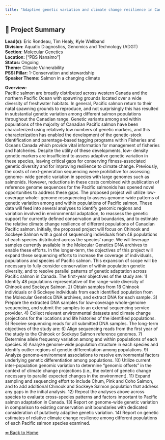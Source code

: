 ```yaml
---
title: "Adaptive genetic variation and climate change resilience in Canadian Pacific salmon"
---
```


## 🧬 Project Summary

**Lead(s):** Eric Rondeau, Tim Healy, Kyle Wellband  
**Division:** Aquatic Diagnostics, Genomics and Technology (ADGT)  
**Section:** Molecular Genetics  
**Location:** ["PBS Nanaimo"]  
**Status:** Ongoing  
**Theme:** Climate Vulnerability  
**PSSI Pillar:** 1-Conservation and stewardship  
**Speaker Theme:** Salmon in a changing climate  

**Overview:**  
Pacific salmon are broadly distributed across western Canada and the northern
Pacific Ocean with spawning grounds located over a wide diversity of
freshwater habitats. In general, Pacific salmon return to their natal spawning
grounds to reproduce, and not surprisingly this has resulted in substantial
genetic variation among different salmon populations throughout the Canadian
range. Genetic variants among and within populations of the majority of
Canadian Pacific salmon have been characterized using relatively low numbers
of genetic markers, and this characterization has enabled the development of
the genetic-stock identification and parentage-based tagging programs within
Fisheries and Oceans Canada which provide vital information for management of
fisheries and hatcheries. Despite the utility of these developments, low-
density genetic markers are insufficient to assess adaptive genetic variation
in these species, leaving critical gaps for conserving fitness-associated
genetic diversity and for improving resilience to climate change. Previously,
the costs of next-generation sequencing were prohibitive for assessing genome-
wide genetic variation in species with large genomes such as salmonids.
However, reductions in these costs combined with publication of reference
genome sequences for the Pacific salmonids has opened novel opportunities to
address these gaps. The proposed project will utilize low-coverage whole-
genome resequencing to assess genome-wide patterns of genetic variation among
and within populations of Pacific salmon. These data will feed into several
analyses to identify genomic regions and variation involved in environmental
adaptation, to reassess the genetic support for currently defined conservation
unit boundaries, and to estimate the relative climate change resilience of
different populations of Canadian Pacific salmon. Initially, the proposed
project will focus on Chinook and Sockeye Salmon with a goal of sequencing
individuals from 48 populations of each species distributed across the
species’ range. We will leverage samples currently available in the Molecular
Genetics DNA archives to enable these efforts. In the longer-term, the
objectives of this project will expand these sequencing efforts to increase
the coverage of individuals, populations and species of Pacific salmon. This
expansion of scope will be necessary to fully consider conservation of within
population genetic diversity, and to resolve parallel patterns of genetic
adaptation across Pacific salmon in Canada. The first-year objectives of the
study are: 1) Identify 48 populations representative of the range-wide
diversity of Chinook and Sockeye Salmon. 2) Obtain samples from 18 Chinook
individuals or 8 Sockeye individuals from each identified population from the
Molecular Genetics DNA archives, and extract DNA for each sample. 3) Prepare
the extracted DNA samples for low-coverage whole-genome sequencing, and submit
the samples to an external sequencing service provider. 4) Collect relevant
environmental datasets and climate change projections for the locations and
life histories of the identified populations. 5) Receive sequencing reads for
all submitted DNA samples. The long-term objectives of the study are: 6) Align
sequencing reads from the first year of the study to the Chinook or Sockeye
Salmon reference genomes. 7) Determine allele frequency variation among and
within populations of each species. 8) Analyze genome-wide population
structure in each species and identify outlier regions of genetic
differentiation among populations. 9) Analyze genome-environment associations
to resolve environmental factors underlying genetic differentiation among
populations. 10) Utilize current inter-population genomic variation to
determine “genomic offsets” in the context of climate change projections
(i.e., the extent of genetic change necessary to parallel expected changes in
the environment). 11) Expand sampling and sequencing effort to include Chum,
Pink and Coho Salmon, and to add additional Chinook and Sockeye Salmon
population that address any gaps in the initial analysis. 12) Repeat the
analyses above across species to evaluate cross-species patterns and factors
important to Pacific salmon adaptation in Canada. 13) Report on genome-wide
genetic variation in comparison to existing conservation unit boundaries with
dedicated consideration of putatively adaptive genetic variation. 14) Report
on genetic estimates of relative climate change resilience among different
populations of each Pacific salmon species examined.



[⬅ Back to Home](../index.qmd)
